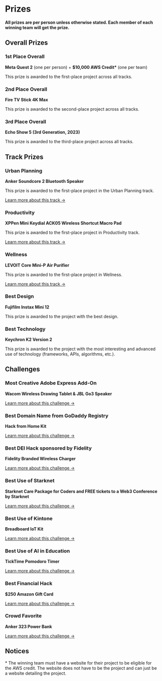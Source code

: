 
# Prizes

**All prizes are per person unless otherwise stated. Each member of each winning team will get the prize.**

## Overall Prizes

### 1st Place Overall

**Meta Quest 2** (one per person) + **$10,000 AWS Credit\*** (one per team)

This prize is awarded to the first-place project across all tracks.

### 2nd Place Overall

**Fire TV Stick 4K Max**

This prize is awarded to the second-place project across all tracks.

### 3rd Place Overall

**Echo Show 5 (3rd Generation, 2023)**

This prize is awarded to the third-place project across all tracks.

## Track Prizes

### Urban Planning

**Anker Soundcore 2 Bluetooth Speaker**

This prize is awarded to the first-place project in the Urban Planning track.

[Learn more about this track →](/project-guidelines/tracks-and-challenges/#urban-planning)

### Productivity

**XPPen Mini Keydial ACK05 Wireless Shortcut Macro Pad**

This prize is awarded to the first-place project in Productivity track.

[Learn more about this track →](/project-guidelines/tracks-and-challenges/#productivity)

### Wellness

**LEVOIT Core Mini-P Air Purifier**

This prize is awarded to the first-place project in Wellness.

[Learn more about this track →](/project-guidelines/tracks-and-challenges/#wellness)

### Best Design

**Fujifilm Instax Mini 12**

This prize is awarded to the project with the best design.

### Best Technology

**Keychron K2 Version 2**

This prize is awarded to the project with the most interesting and advanced use of technology (frameworks, APIs, algorithms, etc.).

## Challenges

### Most Creative Adobe Express Add-On

**Wacom Wireless Drawing Tablet & JBL Go3 Speaker**

[Learn more about this challenge →](/project-guidelines/tracks-and-challenges/#most-creative-adobe-express-add-on)

### Best Domain Name from GoDaddy Registry

**Hack from Home Kit**

[Learn more about this challenge →](/project-guidelines/tracks-and-challenges/#best-domain-name-from-godaddy-registry)

### Best DEI Hack sponsored by Fidelity

**Fidelity Branded Wireless Charger**

[Learn more about this challenge →](/project-guidelines/tracks-and-challenges/#best-dei-hack-sponsored-by-fidelity)

### Best Use of Starknet

**Starknet Care Package for Coders and FREE tickets to a Web3 Conference by Starknet**

[Learn more about this challenge →](/project-guidelines/tracks-and-challenges/#best-use-of-starknet)

### Best Use of Kintone

**Breadboard IoT Kit**

[Learn more about this challenge →](/project-guidelines/tracks-and-challenges/#best-use-of-kintone)

### Best Use of AI in Education

**TickTime Pomodoro Timer**

[Learn more about this challenge →](/project-guidelines/tracks-and-challenges/#best-use-of-ai-in-education)

### Best Financial Hack

**$250 Amazon Gift Card**

[Learn more about this challenge →](/project-guidelines/tracks-and-challenges/#best-financial-hack)

### Crowd Favorite

**Anker 323 Power Bank**

[Learn more about this challenge →](/project-guidelines/tracks-and-challenges/#crowd-favorite)

## Notices

\* The winning team must have a website for their project to be eligible for the AWS credit. The website does not have to be the project and can just be a website detailing the project.
